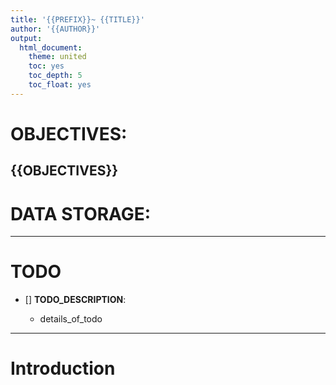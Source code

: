 ```yaml
---
title: '{{PREFIX}}~ {{TITLE}}'
author: '{{AUTHOR}}'
output:
  html_document:
    theme: united
    toc: yes
    toc_depth: 5
    toc_float: yes
---
```




# OBJECTIVES:



{{OBJECTIVES}}
------



# DATA STORAGE:


----



# TODO


* [] **TODO_DESCRIPTION**:

    + details_of_todo


---



# Introduction





